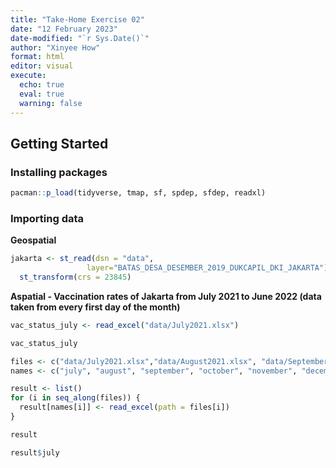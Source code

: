 ```yaml
---
title: "Take-Home Exercise 02"
date: "12 February 2023"
date-modified: "`r Sys.Date()`"
author: "Xinyee How"
format: html
editor: visual
execute: 
  echo: true
  eval: true
  warning: false
---
```


## Getting Started

### Installing packages

```r
pacman::p_load(tidyverse, tmap, sf, spdep, sfdep, readxl) 
```

### Importing data

**Geospatial**

```r
jakarta <- st_read(dsn = "data", 
                 layer="BATAS_DESA_DESEMBER_2019_DUKCAPIL_DKI_JAKARTA") %>%
  st_transform(crs = 23845)
```

**Aspatial - Vaccination rates of Jakarta from July 2021 to June 2022 (data taken from every first day of the month)**

```r
vac_status_july <- read_excel("data/July2021.xlsx")
```

```r
vac_status_july
```

```r
files <- c("data/July2021.xlsx","data/August2021.xlsx", "data/September2021.xlsx", "data/October2021.xlsx", "data/November2021.xlsx", "data/December2021.xlsx", "data/January2022.xlsx", "data/February2022.xlsx", "data/March2022.xlsx", "data/April2022.xlsx", "data/May2022.xlsx", "data/June2022.xlsx")
names <- c("july", "august", "september", "october", "november", "december", "january", "february", "march", "april", "may", "june")

result <- list()
for (i in seq_along(files)) {
  result[names[i]] <- read_excel(path = files[i])
}
```

```r
result
```

```r
result$july
```
